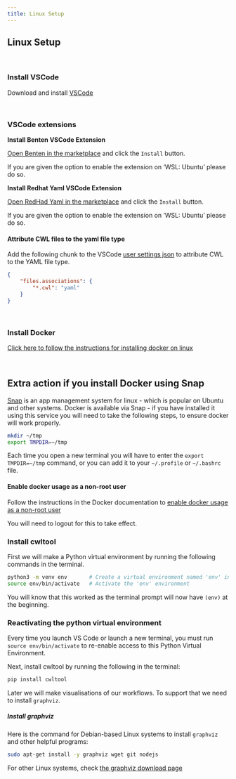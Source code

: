 ```yaml
---
title: Linux Setup
---
```


## Linux Setup

<br>

### Install VSCode

Download and install [VSCode](https://code.visualstudio.com/)

<br>

### VSCode extensions


**Install Benten VSCode Extension**

[Open Benten in the marketplace][benten_vs_code_marketplace] and click the `Install` button.

If you are given the option to enable the extension on 'WSL: Ubuntu' please do so.


**Install Redhat Yaml VSCode Extension**

[Open RedHad Yaml in the marketplace][redhat_yaml_vs_code_marketplace] and click the `Install` button.

If you are given the option to enable the extension on 'WSL: Ubuntu' please do so.


#### Attribute CWL files to the yaml file type

Add the following chunk to the VSCode [user settings json][user_settings_json] to attribute CWL to the YAML file type.

```json
{
    "files.associations": {
        "*.cwl": "yaml"
    }
}
```

<br>

### Install Docker

[Click here to follow the instructions for installing docker on linux][docker_server_install]

<br>

:::::::: callout

## Extra action if you install Docker using Snap
[Snap](https://snapcraft.io/) is an app management system for linux - which is popular on
Ubuntu and other systems. Docker is available via Snap - if you have installed it using
this service you will need to take the following steps, to ensure docker will work properly.

```bash
mkdir ~/tmp
export TMPDIR=~/tmp
```

Each time you open a new terminal you will have to enter the `export TMPDIR=~/tmp` command,
or you can add it to your `~/.profile` or `~/.bashrc` file.

::::::::::::::

#### Enable docker usage as a non-root user

Follow the instructions in the Docker documentation to [enable docker usage as a non-root user][enable_user_docker_usage]

You will need to logout for this to take effect.


### Install cwltool

First we will make a Python virtual environment by running the following commands in the terminal.

```bash
python3 -m venv env       # Create a virtual environment named 'env' in the current directory
source env/bin/activate   # Activate the 'env' environment
```

You will know that this worked as the terminal prompt will now have `(env)` at the beginning.

:::::::::::: callout

### Reactivating the python virtual environment

Every time you launch VS Code or launch a new terminal, you must run `source env/bin/activate`
to re-enable access to this Python Virtual Environment.

::::::::::::::

Next, install cwltool by running the following in the terminal:

```bash
pip install cwltool
```

Later we will make visualisations of our workflows.
To support that we need to install `graphviz`.

##### Install graphviz

Here is the command for Debian-based Linux systems to install `graphviz` and other helpful programs:

```bash
sudo apt-get install -y graphviz wget git nodejs
```

For other Linux systems, check [the graphviz download page][graphviz_download_page]


[vs_code]: https://code.visualstudio.com/
[benten_vs_code_marketplace]: https://marketplace.visualstudio.com/items?itemName=sbg-rabix.benten-cwl
[redhat_yaml_vs_code_marketplace]: https://marketplace.visualstudio.com/items?itemName=redhat.vscode-yaml
[user_settings_json]: https://code.visualstudio.com/docs/getstarted/settings
[docker_server_install]: https://docs.docker.com/engine/install/#server
[enable_user_docker_usage]: https://docs.docker.com/engine/install/linux-postinstall/#manage-docker-as-a-non-root-user
[graphviz_download_page]: https://graphviz.org/download/#linux
